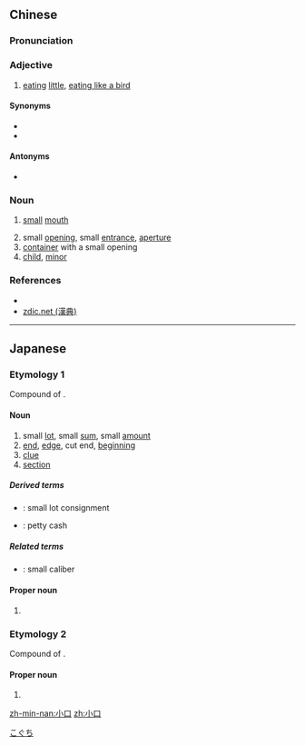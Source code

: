 ==Chinese==
{{zh-forms}}

===Pronunciation===
{{zh-pron
|m=xiǎokǒu
|c=siu2 hau2
|mn=sió-kháu
|cat=mn:adj,n
}}

===Adjective===
{{zh-adj}}

# {{lb|zh|Min Nan}} [[eat]]ing [[little]], [[eat like a bird|eating like a bird]]
#: {{zh-x|伊 真 小口，食 半 碗 飯 就 飽 矣。|He eats very little; he was already full after eating half a bowl of rice.|MN|tr=I chin sió-kháu, chia̍h pòaⁿ óaⁿ pn̄g tō pá--ah.}}

====Synonyms====
* {{zh-l|小食}}
* {{zh-l|細食}}

====Antonyms====
* {{zh-l|大食}}

===Noun===
{{zh-noun}}

# [[small]] [[mouth]]
#: {{zh-x|櫻桃.小口|a '''small''' cherry-like '''mouth'''}}
# small [[opening]], small [[entrance]], [[aperture]]
# [[container]] with a small opening
# [[child]], [[minor]]

===References===
* {{thcwd|237}}
* [http://www.zdic.net/c/f/146/319989.htm zdic.net (漢典)]

----

==Japanese==

===Etymology 1===
{{ja-kanjitab|こ|くち|k2=ぐち|yomi=k|r=y}}

Compound of {{compound|lang=ja|sort=こぐち|小|tr1=ko|t1=small, little|口|tr2=kuchi|pos2=mouth}}.

====Noun====
{{ja-noun|こぐち}}

# small [[lot]], small [[sum]], small [[amount]]
# [[end]], [[edge]], cut end, [[beginning]]
# [[clue]]
# [[section]]

=====Derived terms=====
* {{ja-r|小口扱い|こぐちあつかい}}: small lot consignment
* {{ja-r|小口現金|こぐち げんきん}}: petty cash

=====Related terms=====
* {{ja-r|小口径|しょうこうけい}}: small caliber

====Proper noun====
{{ja-pos|こぐち|proper}}

# {{surname|lang=ja|sort=こぐち}}

===Etymology 2===
{{ja-kanjitab|お|くち|k2=ぐち|yomi=k|r=y}}

Compound of {{compound|lang=ja|sort=こぐち|小|tr1=o|t1=small, little|口|tr2=kuchi|pos2=mouth}}.

====Proper noun====
{{ja-pos|おぐち|proper}}

# {{surname|lang=ja}}

[[zh-min-nan:小口]]
[[zh:小口]]

[[Category:Japanese surnames|こぐち]]